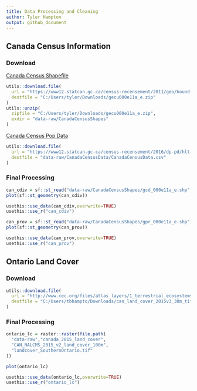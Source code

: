 ```yaml
---
title: Data Processing and Cleaning
author: Tyler Hampton
output: github_document
---
```


## Canada Census Information

### Download

[Canada Census Shapefile](https://open.canada.ca/data/en/dataset/5be03a46-8504-40a7-a96c-af195bae0428)

```r
utils::download.file(
  url = "https://www12.statcan.gc.ca/census-recensement/2011/geo/bound-limit/files-fichiers/gecu000e11a_e.zip",
  destfile = "C:/Users/tyler/Downloads/gecu000e11a_e.zip"
)
utils::unzip(
  zipfile = "C:/Users/tyler/Downloads/gecu000e11a_e.zip",
  exdir = "data-raw/CanadaCensusShapes"
)
```

[Canada Census Pop Data](https://open.canada.ca/data/en/dataset/ece81c43-aa4e-41ef-86c2-3835eb5aa95c)

```r
utils::download.file(
  url = "https://www12.statcan.gc.ca/census-recensement/2016/dp-pd/hlt-fst/pd-pl/Tables/CompFile.cfm?Lang=Eng&T=701&OFT=FULLCSV",
  destfile = "data-raw/CanadaCensusData/CanadaCensusData.csv"
)
```


### Final Processing

```r
can_cdiv = sf::st_read("data-raw/CanadaCensusShapes/gcd_000e11a_e.shp",quiet=TRUE)
plot(sf::st_geometry(can_cdiv))
```

```r
usethis::use_data(can_cdiv,overwrite=TRUE)
usethis::use_r("can_cdiv")
```


```r
can_prov = sf::st_read("data-raw/CanadaCensusShapes/gpr_000e11a_e.shp",quiet=TRUE)
plot(sf::st_geometry(can_prov))
```

```r
usethis::use_data(can_prov,overwrite=TRUE)
usethis::use_r("can_prov")
```



## Ontario Land Cover

### Download

```r
utils::download.file(
  url = "http://www.cec.org/files/atlas_layers/1_terrestrial_ecosystems/1_01_1_land_cover_2015_30m/can_land_cover_2015v3_30m_tif.zip",
  destfile = "C:/Users/tbhampto/Downloads/can_land_cover_2015v3_30m_tif.zip"
)
```



### Final Processing

```r
ontario_lc = raster::raster(file.path(
  "data-raw","canada_2015_land_cover",
  "CAN_NALCMS_2015_v2_land_cover_100m",
  "landcover_SouthernOntario.tif"
))

plot(ontario_lc)
```

```r
usethis::use_data(ontario_lc,overwrite=TRUE)
usethis::use_r("ontario_lc")
```

